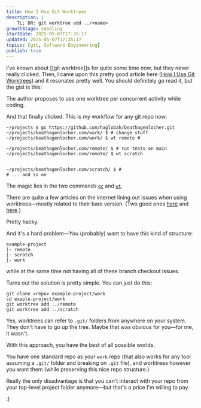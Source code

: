 ```yaml
---
title: How I Use Git Worktrees
description: |
    TL; DR: git worktree add ../<name>
growthStage: seedling
startDate: 2025-05-07T17:35:17
updated: 2025-05-07T17:35:17
topics: [git, Software Engineering]
publish: true
---
```


I've known about [[git worktree]]s for quite some time now, but they never really clicked.
Then, I came upon this pretty good article here ([How I Use Git Worktrees](https://matklad.github.io/2024/07/25/git-worktrees.html)) and it resonates pretty well. You should definitely go read it, but the gist is this:

The author proposes to use one worktree per concurrent activity while coding.

And that finally clicked. This is my workflow for any git repo now:

```shell
~/projects $ gc https://github.com/haglobah/beathagenlocher.git
~/projects/beathagenlocher.com/work/ $ # change stuff
~/projects/beathagenlocher.com/work/ $ wt remote #

~/projects/beathagenlocher.com/remote/ $ # run tests on main
~/projects/beathagenlocher.com/remote/ $ wt scratch


~/projects/beathagenlocher.com/scratch/ $ #
# ... and so on
```

The magic lies in the two commands [`gc`](https://github.com/haglobah/nix-home/blob/d8bfa58c211cf2e03602d99b30f11dfe191c01ae/programs/fish.nix#L169) and [`wt`](https://github.com/haglobah/nix-home/blob/d8bfa58c211cf2e03602d99b30f11dfe191c01ae/programs/fish.nix#L193).

There are quite a few articles on the internet lining out issues when using worktrees—mostly related to their bare version. (Two good ones [here](https://morgan.cugerone.com/blog/how-to-use-git-worktree-and-in-a-clean-way/) and [here](https://morgan.cugerone.com/blog/workarounds-to-git-worktree-using-bare-repository-and-cannot-fetch-remote-branches/).)

Pretty hacky.

And it's a hard problem—You (probably) want to have this kind of structure:

```shell
example-project
|- remote
|- scratch
|- work
```

while at the same time not having all of these branch checkout issues.

Turns out the solution is pretty simple. You can just do this:

```shell
git clone <repo> example-project/work
cd exaple-project/work
git worktree add ../remote
git worktree add ../scratch
```

Yes, worktrees can refer to `.git/` folders from anywhere on your system. They don't have to go up the tree.
Maybe that was obvious for you—for me, it wasn't.

With this approach, you have the best of all possible worlds.

You have one standard repo as your `work` repo (that also works for any tool assuming a `.git/` folder and breaking on `.git` file), and worktrees however you want them (while preserving this nice repo structure.)

Really the only disadvantage is that you can't interact with your repo from your top-level project folder anymore—but that's a price I'm willing to pay.

:)
